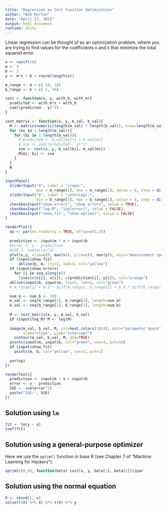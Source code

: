 ```yaml
---
title: "Regression as Cost Function Optimization"
author: "Bob Horton"
date: "April 17, 2015"
output: html_document
runtime: shiny
---
```


Linear regression can be thought of as an optimization problem, where you are trying to find values for the coefficients `m` and `b` that minimize the total squared error.


```r

x <- runif(10)
m <- 4
b <- 3
y <- m*x + b + rnorm(length(x))

m_range <- m + c(-10, 10)
b_range <- b + c(-5, 50)

cost <- function(x, y, with_b, with_m){
  predicted <- with_m*x + with_b
  sum((predicted - y)^2)
}

cost_matrix <- function(x, y, m_val, b_val){
  M <- matrix(numeric(length(m_val) * length(b_val)), nrow=length(m_val), byrow=TRUE)
  for (mi in 1:length(m_val)){
    for (bi in 1:length(b_val)){
      # predicted <- m_val[mi]*x + b_val[bi]
      # sse <- sum((predicted - y)^2)
      sse <- cost(x, y, b_val[bi], m_val[mi])
      M[mi, bi] <- sse
    }
  }
  M
}

inputPanel(
  sliderInput("m", label = "slope:",
              min = m_range[1], max = m_range[2], value = 0, step = diff(m_range)/100),
  sliderInput("b", label = "intercept:",
              min = b_range[1], max = b_range[2], value = 0, step = diff(b_range)/100),
  checkboxInput("show_errors", "show errors", value = TRUE),
  checkboxInput("log_M", "log(error)", value = FALSE),
  checkboxInput("show_fit", "show optimal", value = FALSE)
)

renderPlot({
  op <- par(no.readonly = TRUE, mfrow=c(1,2))
  
  prediction <- input$m * x + input$b
  #error <- y - prediction
  #SSE <- sum(error^2)
  plot(x,y, xlim=c(0, max(x)), ylim=c(0, max(y)), main="measurement space")
  if (input$show_fit)
      abline(b, m, lty=1, lwd=3, col="yellow")
  if (input$show_errors)
    for (i in seq_along(x))
      lines(c(x[i], x[i]), c(prediction[i], y[i]), col="orange")
  abline(input$b, input$m, lty=2, lwd=3, col="green")
  # m_range[1] + 0.1 * diff(m_range), b_range[1] + 0.9 * diff(b_range)

  num_m <- num_b <- 100
  m_val <- seq(m_range[1], m_range[2], length=num_m)
  b_val <- seq(b_range[1], b_range[2], length=num_b)
  
  M <- cost_matrix(x, y, m_val, b_val)
  if (input$log_M) M <- log(M)
  
  image(m_val, b_val, M, col=heat.colors(1024), main="parameter space",
        xlab="slope", ylab="intercept")
	contour(m_val, b_val, M, add=TRUE)
  points(input$m, input$b, col="green", cex=3, pch=16)
  if (input$show_fit)
    points(m, b, col="yellow", cex=3, pch=1)
  
  par(op)
})

renderText({
  prediction <- input$m * x + input$b
  error <- y - prediction
  SSE <- sum(error^2)
  paste("SSE:", SSE)
})

```

## Solution using `lm`

```r
fit <- lm(y ~ x)
coef(fit)
```

## Solution using a general-purpose optimizer

Here we use the `optim()` function in base R (see Chapter 7 of "Machine Learning for Hackers"):

```r
optim(c(0,0), function(beta) cost(x, y, beta[1], beta[2]))$par
```

## Solution using the normal equation

```r
X <- cbind(1, x)
solve(t(X) %*% X) %*% t(X) %*% y
```